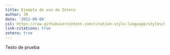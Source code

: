 ```yaml
---
title: Ejemplo de uso de Zotero
author: JR
date: '2022-09-06'
csl: https://raw.githubusercontent.com/citation-style-language/styles/master/apa.csl
link-citations: true
zotero: true
---
```


Testo de prueba
